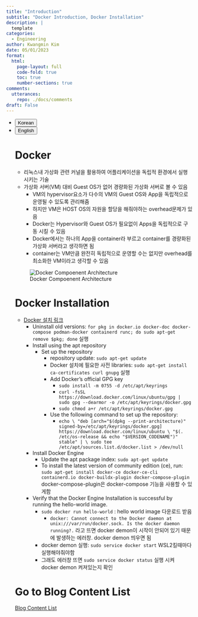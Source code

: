 ```yaml
---
title: "Introduction"
subtitle: "Docker Introduction, Docker Installation" 
description: |
  template
categories:
  - Engineering
author: Kwangmin Kim
date: 05/01/2023
format: 
  html:
    page-layout: full
    code-fold: true
    toc: true
    number-sections: true
comments: 
  utterances: 
    repo: ./docs/comments
draft: False
---
```


<ul class="nav nav-pills" id="language-tab" role="tablist">
  <li class="nav-item" role="presentation">
    <button class="nav-link active" id="Korean-tab" data-bs-toggle="tab" data-bs-target="#Korean" type="button" role="tab" aria-controls="Korean" aria-selected="true">Korean</button>
  </li>
  <li class="nav-item" role="presentation">
    <button class="nav-link" id="English-tab" data-bs-toggle="tab" data-bs-target="#English" type="button" role="tab" aria-controls="knitr" aria-selected="false">English</button>
  </li>

<div class="tab-content" id="language-tabcontent">

<div class="tab-pane fade  show active" id="Korean" role="tabpanel" aria-labelledby="Korean-tab">

::: {#Korean .tab-pane .fade .show .active role="tabpanel" aria-labelledby="Korean-tab"}

# Docker

* 리눅스내 가상화 관련 커널을 활용하여 어플리케이션을 독립적 환경에서 실행시키는 기술
* 가상화 서버(VM) 대비 Guest OS가 없어 경량화된 가상화 서버로 볼 수 있음
    * VM의 hypervisor요소가 다수의 VM의 Guest OS와 App을 독립적으로 운영될 수 있도록 관리해줌
    * 하지만 VM은 HOST OS의 자원을 할당을 해줘야하는 overhead문제가 있음
    * Docker는 Hypervisor와 Guest OS가 필요없이 Apps을 독립적으로 구동 시킬 수 있음
    * Docker에서는 하나의 App을 container라 부르고 container를 경량화된 가상화 서버라고 생각하면 됨
    * container는 VM만큼 완전히 독립적으로 운영할 수는 없지만 overhead를 최소화한 VM이라고 생각할 수 있음

![Docker Compoenent Architecture](../../../../../images/airflow/docker-installation.PNG)

# Docker Installation

* [Docker 설치 링크](https://docs.docker.com/engine/install/ubuntu/)
   * Uninstall old versions: `for pkg in docker.io docker-doc docker-compose podman-docker containerd runc; do sudo apt-get remove $pkg; done` 실행
   * Install using the apt repository
       * Set up the repository
           * repository update: `sudo apt-get update`
           * Docker 설치에 필요한 사전 libraries: `sudo apt-get install ca-certificates curl gnupg` 실행
           * Add Docker’s official GPG key
               * `sudo install -m 0755 -d /etc/apt/keyrings`
               * `curl -fsSL https://download.docker.com/linux/ubuntu/gpg | sudo gpg --dearmor -o /etc/apt/keyrings/docker.gpg`
               * `sudo chmod a+r /etc/apt/keyrings/docker.gpg`
           * Use the following command to set up the repository:
               * `echo \ "deb [arch="$(dpkg --print-architecture)" signed-by=/etc/apt/keyrings/docker.gpg] https://download.docker.com/linux/ubuntu \ "$(. /etc/os-release && echo "$VERSION_CODENAME")" stable" | \ sudo tee /etc/apt/sources.list.d/docker.list > /dev/null`
   * Install Docker Engine
       * Update the apt package index: `sudo apt-get update`
       * To install the latest version of community edition (ce), run: `sudo apt-get install docker-ce docker-ce-cli containerd.io docker-buildx-plugin docker-compose-plugin` docker-compose-plugin은 docker-compose 기능을 사용할 수 있게함
   * Verify that the Docker Engine Installation is successful by running the hello-world image.
       * `sudo docker run hello-world` : hello world image 다운로드 받음
           * `docker: Cannot connect to the Docker daemon at unix:///var/run/docker.sock. Is the docker daemon running?.` 라고 뜨면 docker demon이 시작이 안되어 있기 때문에 발생하는 에러창. docker demon 띄우면 됨
       * docker demon 실행: `sudo service docker start` WSL2킬때마다 실행해야줘야함
       * 그래도 에러창 뜨면 `sudo service docker status` 실행 시켜 docker demon 켜져있는지 확인


:::
</div>

<div class="tab-pane fade" id="English" role="tabpanel" aria-labelledby="English-tab">

::: {#English .tab-pane .fade role="tabpanel" aria-labelledby="English-tab"}

:::


</div>


# Go to Blog Content List

[Blog Content List](../../content_list.qmd)